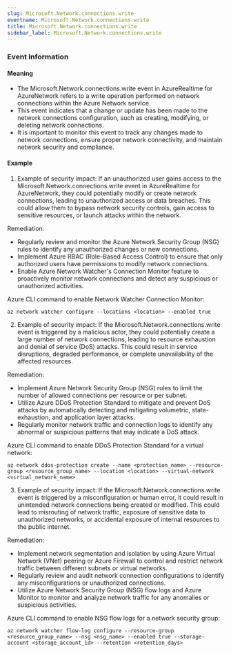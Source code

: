```yaml
--- 
slug: Microsoft.Network.connections.write
eventname: Microsoft.Network.connections.write
title: Microsoft.Network.connections.write
sidebar_label: Microsoft.Network.connections.write
---
```

                       
### Event Information

#### Meaning

- The Microsoft.Network.connections.write event in AzureRealtime for AzureNetwork refers to a write operation performed on network connections within the Azure Network service.
- This event indicates that a change or update has been made to the network connections configuration, such as creating, modifying, or deleting network connections.
- It is important to monitor this event to track any changes made to network connections, ensure proper network connectivity, and maintain network security and compliance.

#### Example

1. Example of security impact: If an unauthorized user gains access to the Microsoft.Network.connections.write event in AzureRealtime for AzureNetwork, they could potentially modify or create network connections, leading to unauthorized access or data breaches. This could allow them to bypass network security controls, gain access to sensitive resources, or launch attacks within the network.

Remediation:
- Regularly review and monitor the Azure Network Security Group (NSG) rules to identify any unauthorized changes or new connections.
- Implement Azure RBAC (Role-Based Access Control) to ensure that only authorized users have permissions to modify network connections.
- Enable Azure Network Watcher's Connection Monitor feature to proactively monitor network connections and detect any suspicious or unauthorized activities.

Azure CLI command to enable Network Watcher Connection Monitor:
```
az network watcher configure --locations <location> --enabled true
```

2. Example of security impact: If the Microsoft.Network.connections.write event is triggered by a malicious actor, they could potentially create a large number of network connections, leading to resource exhaustion and denial of service (DoS) attacks. This could result in service disruptions, degraded performance, or complete unavailability of the affected resources.

Remediation:
- Implement Azure Network Security Group (NSG) rules to limit the number of allowed connections per resource or per subnet.
- Utilize Azure DDoS Protection Standard to mitigate and prevent DoS attacks by automatically detecting and mitigating volumetric, state-exhaustion, and application layer attacks.
- Regularly monitor network traffic and connection logs to identify any abnormal or suspicious patterns that may indicate a DoS attack.

Azure CLI command to enable DDoS Protection Standard for a virtual network:
```
az network ddos-protection create --name <protection_name> --resource-group <resource_group_name> --location <location> --virtual-network <virtual_network_name>
```

3. Example of security impact: If the Microsoft.Network.connections.write event is triggered by a misconfiguration or human error, it could result in unintended network connections being created or modified. This could lead to misrouting of network traffic, exposure of sensitive data to unauthorized networks, or accidental exposure of internal resources to the public internet.

Remediation:
- Implement network segmentation and isolation by using Azure Virtual Network (VNet) peering or Azure Firewall to control and restrict network traffic between different subnets or virtual networks.
- Regularly review and audit network connection configurations to identify any misconfigurations or unauthorized connections.
- Utilize Azure Network Security Group (NSG) flow logs and Azure Monitor to monitor and analyze network traffic for any anomalies or suspicious activities.

Azure CLI command to enable NSG flow logs for a network security group:
```
az network watcher flow-log configure --resource-group <resource_group_name> --nsg <nsg_name> --enabled true --storage-account <storage_account_id> --retention <retention_days>
```


 